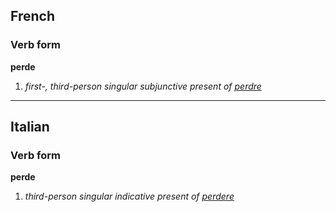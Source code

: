 ==French==
===Verb form===
'''perde'''

# ''first-, third-person singular subjunctive present of [[perdre]]''

----

==Italian==
===Verb form===
'''perde'''

# ''third-person singular indicative present of [[perdere]]''